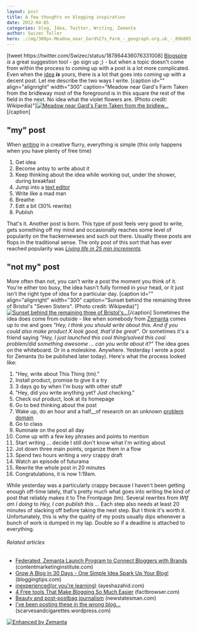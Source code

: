 ```yaml
---
layout: post
title: A few thoughts on blogging inspiration
date: 2012-04-05
categories: blog, Idea, Twitter, Writing, Zemanta
author: Swizec Teller
hero: ./img/300px-Meadow_near_Gard%27s_Farm_-_geograph.org.uk_-_896805.jpg
---
```


\[tweet https&#x3A;//twitter.com/Swizec/status/187864436076331008] [Blogspire](http://blogspire.zemanta.com/) _is_ a great suggestion tool - go sign up ;) - but when a topic doesn't come from within the process to coming up with a post is a lot more complicated. Even when the [idea](http://en.wikipedia.org/wiki/Idea "Idea") **_is_** yours, there is a lot that goes into coming up with a decent post. Let me describe the two ways I write. \[caption id="" align="alignright" width="300" caption="Meadow near Gard's Farm Taken from the bridleway most of the foreground is in this square the rest of the field in the next. No idea what the violet flowers are. (Photo credit: Wikipedia)"][![Meadow near Gard's Farm Taken from the bridlew...](./img/300px-Meadow_near_Gard%27s_Farm_-_geograph.org.uk_-_896805.jpg "Meadow near Gard's Farm Taken from the bridlew...")](http://commons.wikipedia.org/wiki/File:Meadow_near_Gard%27s_Farm_-_geograph.org.uk_-_896805.jpg)\[/caption]

## "my" post

When [writing](http://en.wikipedia.org/wiki/Writing "Writing") in a creative flurry, everything is simple (this only happens when you have plenty of free time)

1.  Get idea
2.  Become antsy to write about it
3.  Keep thinking about the idea while working out, under the shower, during breakfast
4.  Jump into a [text editor](http://en.wikipedia.org/wiki/Text_editor "Text editor")
5.  Write like a mad man
6.  Breathe
7.  Edit a bit (30% rewrite)
8.  Publish

That's it. Another post is born. This type of post feels very good to write, gets something off my mind and occasionally reaches some level of popularity on the hackernewses and such out there. Usually these posts are flops in the traditional sense. The only post of this sort that has ever reached popularity was _[Living life in 25 min increments](http://swizec.com/blog/living-life-in-25min-increments/swizec/1859)._

## "not my" post

More often than not, you can't write a post the moment you think of it. You're either too busy, the idea hasn't fully formed in your head, or it just isn't the right type of idea for a particular day. \[caption id="" align="alignright" width="300" caption="Sunset behind the remaining three of Bristol's "Seven Sisters". (Photo credit: Wikipedia)"][![Sunset behind the remaining three of Bristol's...](./img/300px-Seven_Sisters_snow_sunset.jpg "Sunset behind the remaining three of Bristol's...")](http://commons.wikipedia.org/wiki/File:Seven_Sisters_snow_sunset.jpg)\[/caption] Sometimes the idea does come from outside - like when somebody from [Zemanta](http://www.zemanta.com "Zemanta") comes up to me and goes _"Hey, I think you should write about this. And if you could also make product X look good, that'd be great"_. Or sometimes it's a friend saying _"Hey, I just launched this cool thing/solved this cool problem/did something awesome ... can you write about it?"_ The idea goes on the whiteboard. Or in a moleskine. Anywhere. Yesterday I wrote a post for Zemanta (to be published later today). Here's what the process looked like:

1.  "Hey, write about This Thing (tm)."
2.  Install product, promise to give it a try
3.  3 days go by when I'm busy with other stuff
4.  "Hey, did you write anything yet? Just checking."
5.  Check out product, look at its homepage
6.  Go to bed thinking about the post
7.  Wake up, do an hour and a half__of research on an unknown [problem domain](http://en.wikipedia.org/wiki/Problem_domain "Problem domain")
8.  Go to class
9.  Ruminate on the post all day
10. Come up with a few key phrases and points to mention
11. Start writing ... decide I still don't know what I'm writing about
12. Jot down three main points, organize them in a flow
13. Spend two hours writing a _very_ crappy draft
14. Watch an episode of futurama
15. Rewrite the whole post in 20 minutes
16. Congratulations, it is now 1:19am.

While yesterday was a particularly crappy because I haven't been getting enough off-time lately, that's pretty much what goes into writing the kind of post that reliably makes it to The Frontpage (tm). Several rewrites from _Wtf am I doing_ to _Hey, I can publish this ..._ Each step also needs at least 20 minutes of slacking off before taking the next step. But I think it's worth it. Unfortunately, this is why the quality of my posts usually dips whenever a bunch of work is dumped in my lap. Double so if a deadline is attached to everything.

###### Related articles

-   [Federated, Zemanta Launch Program to Connect Bloggers with Brands](http://www.contentmarketinginstitute.com/2012/02/federated-media-bloggers/) (contentmarketinginstitute.com)
-   [Grow A Blog In 30 Days - One Simple Idea Spark Up Your Blog!](http://www.bloggingtips.com/2012/04/04/grow-a-blog-in-30-days/) (bloggingtips.com)
-   [inexperienced(or you're learning)](http://ayeshazahid.com/2012/04/04/inexperiencedor-youre-learning/) (ayeshazahid.com)
-   [4 Free tools That Make Blogging So Much Easier](http://blog.factbrowser.com/2012/02/22/free-tools-to-make-blogging-easier/) (factbrowser.com)
-   [Beauty and post-postbag journalism](http://www.newstatesman.com/blogs/media/2012/04/beauty-and-post-postbag-journalism) (newstatesman.com)
-   [I've been posting these in the wrong blog...](http://scarvesandcigarettes.wordpress.com/2012/04/02/ive-been-posting-these-in-the-wrong-blog/) (scarvesandcigarettes.wordpress.com)

[![Enhanced by Zemanta](http://img.zemanta.com/zemified_e.png?x-id=e6f46b5b-f41f-4e3b-a5de-161e3361ed67)](http://www.zemanta.com/ "Enhanced by Zemanta")
